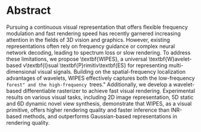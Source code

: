 # Abstract

Pursuing a continuous visual representation that offers flexible frequency modulation and fast rendering speed has recently garnered increasing attention in the fields of 3D vision and graphics. However, existing representations often rely on frequency guidance or complex neural network decoding, leading to spectrum loss or slow rendering. To address these limitations, we propose \textbf{WIPES}, a universal \textbf{W}avelet-based v\textbf{I}sual \textbf{P}rimitiv\textbf{ES} for representing multi-dimensional visual signals. Building on the spatial-frequency localization advantages of wavelets, WIPES effectively captures both the low-frequency `forest" and the high-frequency `trees." Additionally, we develop a wavelet-based differentiable rasterizer to achieve fast visual rendering. Experimental results on various visual tasks, including 2D image representation, 5D static and 6D dynamic novel view synthesis, demonstrate that WIPES, as a visual primitive, offers higher rendering quality and faster inference than INR-based methods, and outperforms Gaussian-based representations in rendering quality.
